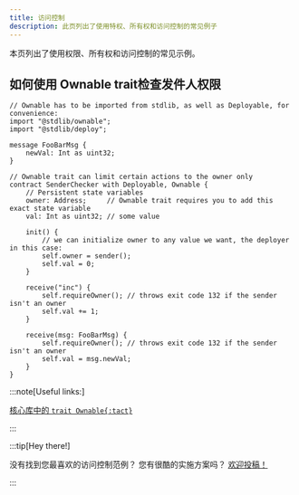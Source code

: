 ```yaml
---
title: 访问控制
description: 此页列出了使用特权、所有权和访问控制的常见例子
---
```


本页列出了使用权限、所有权和访问控制的常见示例。

## 如何使用 Ownable trait检查发件人权限

```tact
// Ownable has to be imported from stdlib, as well as Deployable, for convenience:
import "@stdlib/ownable";
import "@stdlib/deploy";

message FooBarMsg {
    newVal: Int as uint32;
}

// Ownable trait can limit certain actions to the owner only
contract SenderChecker with Deployable, Ownable {
    // Persistent state variables
    owner: Address;     // Ownable trait requires you to add this exact state variable
    val: Int as uint32; // some value

    init() {
        // we can initialize owner to any value we want, the deployer in this case:
        self.owner = sender();
        self.val = 0;
    }

    receive("inc") {
        self.requireOwner(); // throws exit code 132 if the sender isn't an owner
        self.val += 1;
    }

    receive(msg: FooBarMsg) {
        self.requireOwner(); // throws exit code 132 if the sender isn't an owner
        self.val = msg.newVal;
    }
}
```

:::note[Useful links:]

  [核心库中的 `trait Ownable{:tact}`](/ref/stdlib-ownable#ownable)

:::

:::tip[Hey there!]

  没有找到您最喜欢的访问控制范例？  您有很酷的实施方案吗？ [欢迎投稿！](https://github.com/tact-lang/tact/issues)

:::
